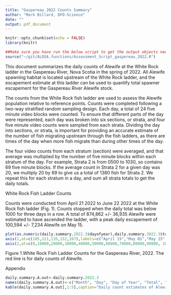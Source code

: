 ```yaml
---
title: "Gaspereau 2022 Counts Summary"
author: "Mark Billard, DFO-Science"
date: ""
output: pdf_document
---
```


```r
knitr::opts_chunk$set(echo = FALSE)
library(knitr)
```

```r
##Make sure you have run the below script to get the output objects needed for this document
source("~/git/ALOSA.functions/Assessment_Script_gaspereau_2022.R")
```

This document summarizes the daily counts of Alewife at the White Rock ladder in the Gaspereau River, Nova Scotia in the spring of 2022. All Alewife spawning habitat is located upstream of the White Rock ladder, and the escapement estimate at this ladder can be used to quantify total spawner escapement for the Gaspereau River Alewife stock.

The counts from the White Rock fish ladder are used to assess the Alewife population relative to reference points. Counts were completed following a two-way stratified random sampling design. Each day, a total of 24 five minute video blocks were counted. To ensure that different parts of the day were represented, each day was broken into six sections, or strata, and four five minute video counts were sampled from each strata. Dividing the day into sections, or strata, is important for providing an accurate estimate of the number of fish migrating upstream through the fish ladders, as there are times of the day when more fish migrate than during other times of the day. 

The four video counts from each stratum (section) were averaged, and that average was multiplied by the number of five minute blocks within each stratum of the day. For example, Strata 2 is from 0500 to 1030, so contains 69 five minute blocks. If the average count in Strata 2 for a given day was 20, we multiply 20 by 69 to give us a total of 1380 fish for Strata 2. We repeat this for each stratum in a day, and sum all strata totals to get the daily totals.

\newpage
White Rock Fish Ladder Counts

Counts were conducted from April 21 2022 to June 22 2022 at the White Rock fish ladder (Fig. 1). Counts stopped when the daily total was below 1000 for three days in a row. A total of 874,862 +/- 36,935 Alewife were estimated to have ascended the ladder, with a peak daily escapement of 100,594 +/- 7,234 Alewife on May 15.

```r
plot(as.numeric(daily.summary.2022.3$dayofyear),daily.summary.2022.3$total,type="l",xaxt="n",yaxt="n",xlab="Date",ylab="Thousands of Fish",col="red")
axis(1,at=c(105,121,135,152,167),labels=c("April 15","May 01","May 15","June 01","June 15"))
axis(2,at=c(0,10000,20000,30000,40000,50000,60000,70000,80000,90000, 100000),labels=c(0,10,20,30,40,50,60,70,80,90,100))
```

Figure 1.White Rock Fish Ladder Counts for the Gaspereau River, 2022. The red line is for daily counts of Alewife.


\newpage
Appendix

```r
daily.summary.A.out<-daily.summary.2022.3
names(daily.summary.A.out)<-c("Month", "Day", "Day of Year", "Total", "Standard Deviation", "clow", "chigh")
kable(daily.summary.A.out[,1:5],caption="Daily count estimates of Alewife leaving the White Rock Fish Ladder. Counts are presented for April (Month = 4), May (Month = 5), and June (Month = 6). Total is the total number of Alewife estimated to have exited the ladder that day, and Standard Deviation is the standard deviation for that daily total estimate.")

```
